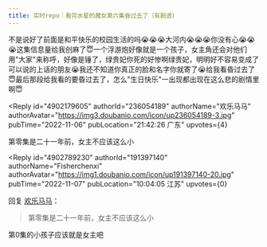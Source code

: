 ```yaml
---
title: 实时repo｜看完水星的魔女第六集昏过去了（有剧透）
---
```



<Forum groupName="动画番剧" groupUrl="https://www.douban.com/group/596353/" archivedAt="2025-05-16T14:56:00.471Z">
  <Post
    id="278097637"
    title="实时repo｜看完水星的魔女第六集昏过去了（有剧透）"
    url="https://www.douban.com/group/topic/278097637/?_spm_id=MjQwMjczODQ0"
    pubTime="2022-11-12"
    highlightUserId="191397140"
  >
不是说好了前面是和平快乐的校园生活的吗😭😭😭大河内😭😭😭你没有心😭😭😭这集信息量给我创麻了😇一个浮游炮好像就是一个孩子，女主角还会对他们用"大家"来称呼，好像是锤了，绿贵妃你死的好惨啊绿贵妃，明明好不容易变成了可以说的上话的朋友😭我还不知道你真正的脸和名字你就寄了😭给我看昏过去了😇最后那段给我看的要昏过去了，怎么"生日快乐"一出现都出现在这么悲的剧情里啊😇

<Reply
  id="4902179605"
  authorId="236054189"
  authorName="欢乐马马"
  authorAvatar="https://img3.doubanio.com/icon/up236054189-3.jpg"
  pubTime="2022-11-06"
  pubLocation="21:42:26 广东"
  upvotes={4}
>
第零集是二十一年前，女主不应该这么小
</Reply>

<Reply
  id="4902789230"
  authorId="191397140"
  authorName="Fisherchenxi"
  authorAvatar="https://img1.doubanio.com/icon/up191397140-20.jpg"
  pubTime="2022-11-07"
  pubLocation="10:04:05 江苏"
  upvotes={0}
>
回复 [欢乐马马](https://www.douban.com/people/236054189/)：
 > 第零集是二十一年前，女主不应该这么小

第0集的小孩子应该就是女主吧
</Reply>
  </Post>
</Forum>
